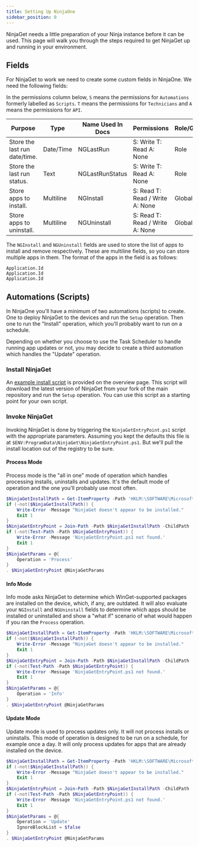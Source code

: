 ```yaml
---
title: Setting Up NinjaOne
sidebar_position: 0
---
```


NinjaGet needs a little preparation of your Ninja instance before it can be used. This page will walk you through the steps required to get NinjaGet up and running in your environment.

## Fields

For NinjaGet to work we need to create some custom fields in NinjaOne. We need the following fields:

In the permissions column below, `S` means the permissions for `Automations` formerly labelled as `Scripts`. `T` means the permissions for `Technicians` and `A` means the permissions for `API`.

| Purpose                       | Type       | Name Used In Docs | Permissions                         | Role/Global | Definition Scopes       | 
| ----------------------------- | ---------- | ----------------- | ----------------------------------- | ----------- | ----------------------- |
| Store the last run date/time. | Date/Time  | NGLastRun         | S: Write T: Read A: None        | Role        | N/A                     |
| Store the last run status.    | Text       | NGLastRunStatus   | S: Write T: Read A: None        | Role        | N/A                     |
| Store apps to install.        | Multiline  | NGInstall         | S: Read T: Read / Write A: None | Global      | Organisation + Location |
| Store apps to uninstall.      | Multiline  | NGUninstall       | S: Read T: Read / Write A: None | Global      | Organisation + Location |

The `NGInstall` and `NGUninstall` fields are used to store the list of apps to install and remove respectively. These are multiline fields, so you can store multiple apps in them. The format of the apps in the field is as follows:

```text
Application.Id
Application.Id
Application.Id
```

## Automations (Scripts)

In NinjaOne you'll have a minimum of two automations (scripts) to create. One to deploy NinjaGet to the devices and run the `Setup` operation. Then one to run the "Install" operation, which you'll probably want to run on a schedule.

Depending on whether you choose to use the Task Scheduler to handle running app updates or not, you may decide to create a third automation which handles the "Update" operation.

### Install NinjaGet

An [example install script](../index.mdx#example-install-script) is provided on the overview page. This script will download the latest version of NinjaGet from your fork of the main repository and run the `Setup` operation. You can use this script as a starting point for your own script.

### Invoke NinjaGet

Invoking NinjaGet is done by triggering the `NinjaGetEntryPoint.ps1` script with the appropriate parameters. Assuming you kept the defaults this file is at `$ENV:ProgramData\NinjaGet\NinjaGetEntryPoint.ps1`. But we'll pull the install location out of the registry to be sure.

#### Process Mode

Process mode is the "all in one" mode of operation which handles processing installs, uninstalls and updates. It's the default mode of operation and the one you'll probably use most often.

```powershell
$NinjaGetInstallPath = Get-ItemProperty -Path 'HKLM:\SOFTWARE\Microsoft\Windows\CurrentVersion\Uninstall\NinjaGet' -Name 'InstallLocation' | Select-Object -ExpandProperty 'InstallLocation'
if (-not($NinjaGetInstallPath)) {
    Write-Error -Message "NinjaGet doesn't appear to be installed."
    Exit 1
}
$NinjaGetEntryPoint = Join-Path -Path $NinjaGetInstallPath -ChildPath 'NinjaGetEntryPoint.ps1'
if (-not(Test-Path -Path $NinjaGetEntryPoint)) {
    Write-Error -Message 'NinjaGetEntryPoint.ps1 not found.'
    Exit 1
}
$NinjaGetParams = @{
    Operation = 'Process'
}
. $NinjaGetEntryPoint @NinjaGetParams
```

#### Info Mode

Info mode asks NinjaGet to determine which WinGet-supported packages are installed on the device, which, if any, are outdated. It will also evaluate your `NGInstall` and `NGUninstall` fields to determine which apps should be installed or uninstalled and show a "what if" scenario of what would happen if you ran the `Process` operation.

```powershell
$NinjaGetInstallPath = Get-ItemProperty -Path 'HKLM:\SOFTWARE\Microsoft\Windows\CurrentVersion\Uninstall\NinjaGet' -Name 'InstallLocation' | Select-Object -ExpandProperty 'InstallLocation'
if (-not($NinjaGetInstallPath)) {
    Write-Error -Message "NinjaGet doesn't appear to be installed."
    Exit 1
}
$NinjaGetEntryPoint = Join-Path -Path $NinjaGetInstallPath -ChildPath 'NinjaGetEntryPoint.ps1'
if (-not(Test-Path -Path $NinjaGetEntryPoint)) {
    Write-Error -Message 'NinjaGetEntryPoint.ps1 not found.'
    Exit 1
}
$NinjaGetParams = @{
    Operation = 'Info'
}
. $NinjaGetEntryPoint @NinjaGetParams
```

#### Update Mode

Update mode is used to process updates only. It will not process installs or uninstalls. This mode of operation is designed to be run on a schedule, for example once a day. It will only process updates for apps that are already installed on the device.

```powershell
$NinjaGetInstallPath = Get-ItemProperty -Path 'HKLM:\SOFTWARE\Microsoft\Windows\CurrentVersion\Uninstall\NinjaGet' -Name 'InstallLocation' | Select-Object -ExpandProperty 'InstallLocation'
if (-not($NinjaGetInstallPath)) {
    Write-Error -Message "NinjaGet doesn't appear to be installed."
    Exit 1
}
$NinjaGetEntryPoint = Join-Path -Path $NinjaGetInstallPath -ChildPath 'NinjaGetEntryPoint.ps1'
if (-not(Test-Path -Path $NinjaGetEntryPoint)) {
    Write-Error -Message 'NinjaGetEntryPoint.ps1 not found.'
    Exit 1
}
$NinjaGetParams = @{
    Operation = 'Update'
    IgnoreBlockList = $false
}
. $NinjaGetEntryPoint @NinjaGetParams
```
